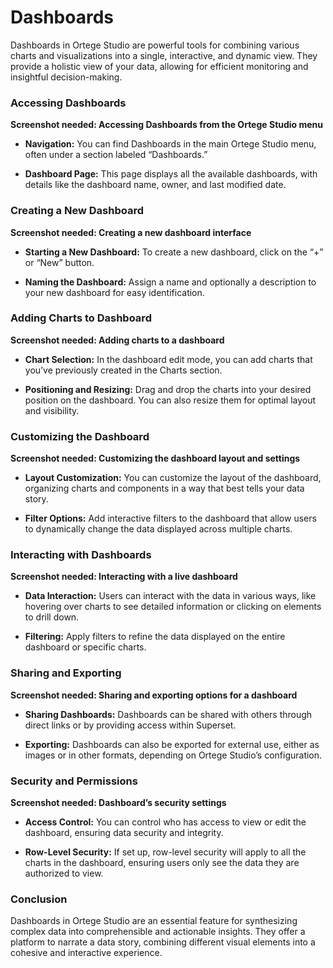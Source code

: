 # Dashboards

Dashboards in Ortege Studio are powerful tools for combining various charts and visualizations into a single, interactive, and dynamic view. They provide a holistic view of your data, allowing for efficient monitoring and insightful decision-making.

### **Accessing Dashboards**

**Screenshot needed: Accessing Dashboards from the Ortege Studio menu**

-   **Navigation:** You can find Dashboards in the main Ortege Studio menu, often under a section labeled “Dashboards.”

-   **Dashboard Page:** This page displays all the available dashboards, with details like the dashboard name, owner, and last modified date.

### **Creating a New Dashboard**

**Screenshot needed: Creating a new dashboard interface**

-   **Starting a New Dashboard:** To create a new dashboard, click on the “+” or “New” button.

-   **Naming the Dashboard:** Assign a name and optionally a description to your new dashboard for easy identification.

### **Adding Charts to Dashboard**

**Screenshot needed: Adding charts to a dashboard**

-   **Chart Selection:** In the dashboard edit mode, you can add charts that you’ve previously created in the Charts section.

-   **Positioning and Resizing:** Drag and drop the charts into your desired position on the dashboard. You can also resize them for optimal layout and visibility.

### **Customizing the Dashboard**

**Screenshot needed: Customizing the dashboard layout and settings**

-   **Layout Customization:** You can customize the layout of the dashboard, organizing charts and components in a way that best tells your data story.

-   **Filter Options:** Add interactive filters to the dashboard that allow users to dynamically change the data displayed across multiple charts.

### **Interacting with Dashboards**

**Screenshot needed: Interacting with a live dashboard**

-   **Data Interaction:** Users can interact with the data in various ways, like hovering over charts to see detailed information or clicking on elements to drill down.

-   **Filtering:** Apply filters to refine the data displayed on the entire dashboard or specific charts.

### **Sharing and Exporting**

**Screenshot needed: Sharing and exporting options for a dashboard**

-   **Sharing Dashboards:** Dashboards can be shared with others through direct links or by providing access within Superset.

-   **Exporting:** Dashboards can also be exported for external use, either as images or in other formats, depending on Ortege Studio’s configuration.

### **Security and Permissions**

**Screenshot needed: Dashboard’s security settings**

-   **Access Control:** You can control who has access to view or edit the dashboard, ensuring data security and integrity.

-   **Row-Level Security:** If set up, row-level security will apply to all the charts in the dashboard, ensuring users only see the data they are authorized to view.

### **Conclusion**

Dashboards in Ortege Studio are an essential feature for synthesizing complex data into comprehensible and actionable insights. They offer a platform to narrate a data story, combining different visual elements into a cohesive and interactive experience.
